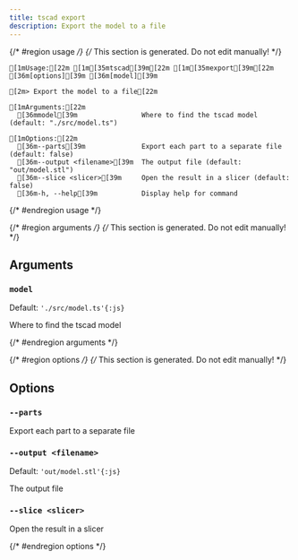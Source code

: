 ```yaml
---
title: tscad export
description: Export the model to a file
---
```


{/* #region usage */}
{/* This section is generated. Do not edit manually! */}

```ansi title="Terminal"
[1mUsage:[22m [1m[35mtscad[39m[22m [1m[35mexport[39m[22m [36m[options][39m [36m[model][39m

[2m> Export the model to a file[22m

[1mArguments:[22m
  [36mmodel[39m                Where to find the tscad model (default: "./src/model.ts")

[1mOptions:[22m
  [36m--parts[39m              Export each part to a separate file (default: false)
  [36m--output <filename>[39m  The output file (default: "out/model.stl")
  [36m--slice <slicer>[39m     Open the result in a slicer (default: false)
  [36m-h, --help[39m           Display help for command

```

{/* #endregion usage */}

{/* #region arguments */}
{/* This section is generated. Do not edit manually! */}

## Arguments

### `model`

Default: `'./src/model.ts'{:js}`

Where to find the tscad model

{/* #endregion arguments */}

{/* #region options */}
{/* This section is generated. Do not edit manually! */}

## Options

### `--parts`

Export each part to a separate file

### `--output <filename>`

Default: `'out/model.stl'{:js}`

The output file

### `--slice <slicer>`

Open the result in a slicer

{/* #endregion options */}
